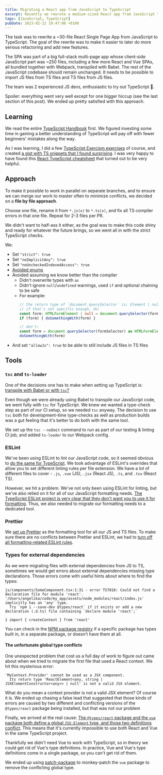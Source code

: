 ```yaml
---
title: Migrating a React app from JavaScript to TypeScript
excerpt: Recently we rewrote a medium-sized React app from JavaScript to TypeScript. Here's how we approached the task.
tags: [JavaScript, TypeScript]
pubDate: 2023-02-12 19:47:00 +0100
---
```


The task was to rewrite a ~30-file React Single Page App from JavaScript to TypeScript. The goal of the rewrite was to make it easier to later do more serious refactoring and add new features.

The SPA was part of a big full-stack multi-page app whose client-side JavaScript part was ~250 files, including a few more React and Vue SPAs, all bundled together with Webpack, transpiled with Babel. The rest of the JavaScript codebase should remain unchanged. It needs to be possible to import JS files from TS files and TS files from JS files.

The team was 2 experienced JS devs, enthusiastic to try out TypeScript 🙂.

Spoiler: everything went very well except for one bigger hiccup (see the last section of this post). We ended up pretty satisfied with this approach.

## Learning

We read the entire [TypeScript Handbook](https://www.typescriptlang.org/docs/handbook/intro.html) first. We figured investing some time in gaining a better understanding of TypeScript will pay off with fewer beginners' mistakes along the way.

As I was learning, I did a few [TypeScript Exercism exercises](https://exercism.org/tracks/typescript) of course, and created [a gist with TS snippets that I found surprising](https://gist.github.com/angelikatyborska/cea5696595be44b930498bfd5e124454). I was very happy to have found this [React TypeScript cheatsheet](https://react-typescript-cheatsheet.netlify.app/docs/basic/getting-started/basic_type_example/) that turned out to be very helpful.

## Approach

To make it possible to work in parallel on separate branches, and to ensure we can merge our work to master often to minimize conflicts, we decided on a **file by file approach**.

Choose one file, rename it from `*.js(x)` to `*.ts(x)`, and fix all TS compiler errors in that one file. Repeat for 2-3 files per PR.

We didn't want to half-ass it either, as the goal was to make this code shiny and ready for whatever the future brings, so we went all in with the strict TypeScript checks.

We:

- Set `"strict": true`
- Set `"noImplicitAny": true`
- Set `"noUncheckedIndexedAccess": true`
- [Avoided enums](https://fettblog.eu/tidy-typescript-avoid-enums/)
- Avoided assuming we know better than the compiler
  - Didn't overwrite types with `as`
  - Didn't ignore `null`/`undefined` warnings, used `if` and optional chaining to be safe
  - For example:
    ```ts
    // the return type of `document.querySelector` is: Element | null
    // if that's not specific enough, do:
    const form: HTMLFormElement | null = document.querySelector(formSelector)
    if (form) { doSomethingWith(form) }

    // don't:
    const form = document.querySelector(formSelector) as HTMLFormElement
    doSomethingWith(form)
    ```
- And set `"allowJs": true` to be able to still include JS files in TS files

## Tools

### `tsc` and `ts-loader`

One of the decisions one has to make when setting up TypeScript is: [transpile with Babel or with `tsc`?](https://blog.logrocket.com/babel-vs-typescript/)

Even though we were already using Babel to transpile our JavaScript code, we went fully with `tsc` for TypeScript. We knew we wanted a type-check step as part of our CI setup, so we needed `tsc` anyway. The decision to use `tsc` both for development-time type-checks as well as production builds was a gut feeling that it's better to do both with the same tool.

We set up the `tsc --noEmit` command to run as part of our testing & linting CI job, and added `ts-loader` to our Webpack config.

### ESLint

We've been using ESLint to lint our JavaScript code, so it seemed obvious to [do the same for TypeScript](https://typescript-eslint.io/getting-started). We took advantage of ESLint's overrides that allow you to set different linting rules per file extension. We have a lot of different files to cover - `.js`, `.vue` (JS), `.jsx` (React JS), `.ts`, and `.tsx` (React TS).

However, we hit a problem. We've not only been using ESLint for linting, but we've also relied on it for all of our JavaScript formatting needs. [The TypeScript ESLint project is very clear that they don't want you to use it for formatting](https://typescript-eslint.io/linting/troubleshooting/formatting). Thus, we also needed to migrate our formatting needs to a dedicated tool.

### Prettier

We [set up Prettier](https://prettier.io/docs/en/install.html) as the formatting tool for all our JS and TS files. To make sure there are no conflicts between Prettier and ESLint, we had to [turn off all formatting-related ESLint rules](https://github.com/prettier/eslint-config-prettier/blob/main/index.js).

### Types for external dependencies

As we were migrating files with external dependencies from JS to TS, sometimes we would get errors about external dependencies missing type declarations. Those errors come with useful hints about where to find the types:

```
js/components/SomeComponent.tsx:1:31 - error TS7016: Could not find a declaration file for module 'react'. '/Users/angelika/code/my_app/assets/node_modules/react/index.js' implicitly has an 'any' type.
  Try `npm i --save-dev @types/react` if it exists or add a new declaration (.d.ts) file containing `declare module 'react';`

1 import { createContext } from 'react'
```

You can check in the [NPM package registry](https://www.npmjs.com/) if a specific package has types built in, in a separate package, or doesn't have them at all.

<BlogPostImage
  image={NpmReact}
  alt="A screenshot of the NPm package registry showing the React package with a white D-TS icon"
  caption="This package has TypeScript declarations provided by @types/react."
/>

#### The unfortunate global type conflicts

One unexpected problem that cost us a full day of work to figure out came about when we tried to migrate the first file that used a React context. We hit this mysterious error:

```
'MyContext.Provider' cannot be used as a JSX component.
  Its return type 'ReactElement<any, string | JSXElementConstructor<any>> | null' is not a valid JSX element.
```

What do you mean a context provider is not a valid JSX element? Of course it is. We ended up chasing a false lead that suggested that those kinds of errors are caused by two different and conflicting versions of the `@types/react` package being installed, but that was not our problem

Finally, we arrived at the real cause: [The `@types/react` package and the `vue` package both define a global `JSX.Element` type, and those two definitions conflict](https://github.com/vuejs/core/issues/1033). This means that it's currently impossible to use both React and Vue in the same TypeScript project.

Thankfully we didn't need Vue to work with TypeScript, so in theory we could get rid of Vue's type definitions. In practice, Vue and Vue's type definitions come in a single package, so you can't get rid of them.

We ended up using [patch-package](https://www.npmjs.com/package/patch-package) to monkey-patch the `vue` package to remove the conflicting global type.
